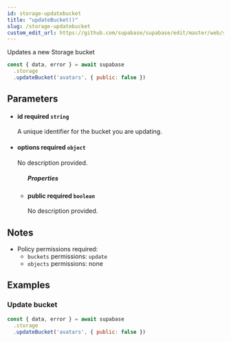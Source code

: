 ```yaml
---
id: storage-updatebucket
title: "updateBucket()"
slug: /storage-updatebucket
custom_edit_url: https://github.com/supabase/supabase/edit/master/web/spec/supabase_js_v2_ref.yml
---
```



Updates a new Storage bucket

```js
const { data, error } = await supabase
  .storage
  .updateBucket('avatars', { public: false })
```


## Parameters


<ul className="method-list-group">
  
<li className="method-list-item">
  <h4 className="method-list-item-label">
    <span className="method-list-item-label-name">
      id
    </span>
    <span className="method-list-item-label-badge required">
      required
    </span>
    <span className="method-list-item-validation">
      <code>string</code>
    </span>
  </h4>
  <div class="method-list-item-description">

A unique identifier for the bucket you are updating.

  </div>
  
</li>


<li className="method-list-item">
  <h4 className="method-list-item-label">
    <span className="method-list-item-label-name">
      options
    </span>
    <span className="method-list-item-label-badge required">
      required
    </span>
    <span className="method-list-item-validation">
      <code>object</code>
    </span>
  </h4>
  <div class="method-list-item-description">

No description provided. 

  </div>
  
<ul className="method-list-group">
  <h5 class="method-list-title method-list-title-isChild expanded">Properties</h5>

<li className="method-list-item">
  <h4 className="method-list-item-label">
    <span className="method-list-item-label-name">
      public
    </span>
    <span className="method-list-item-label-badge required">
      required
    </span>
    <span className="method-list-item-validation">
      <code>boolean</code>
    </span>
  </h4>
  <div class="method-list-item-description">

No description provided. 

  </div>
  
</li>

</ul>

</li>

</ul>


## Notes

- Policy permissions required:
  - `buckets` permissions: `update`
  - `objects` permissions: none










## Examples

### Update bucket



```js
const { data, error } = await supabase
  .storage
  .updateBucket('avatars', { public: false })
```